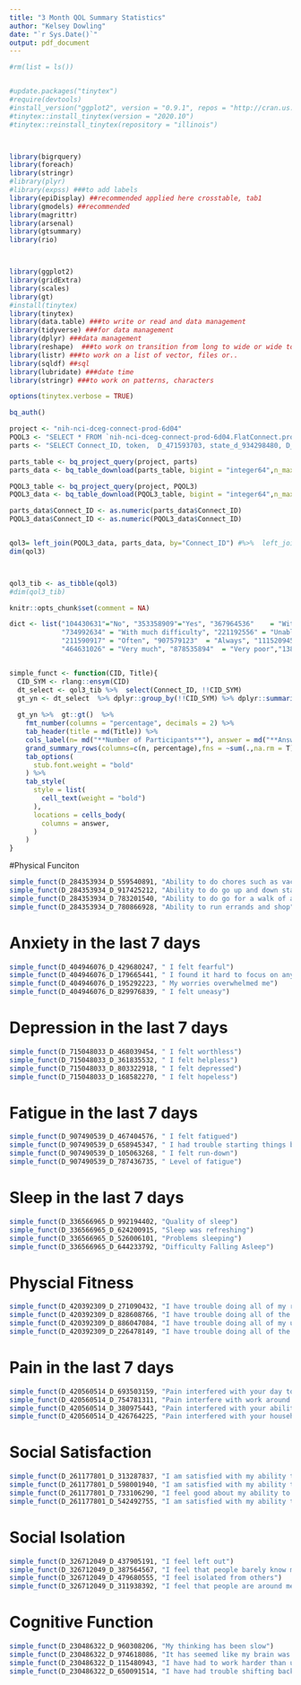 ```yaml
---
title: "3 Month QOL Summary Statistics"
author: "Kelsey Dowling"
date: "`r Sys.Date()`"
output: pdf_document
---
```


```r
#rm(list = ls())


#update.packages("tinytex")
#require(devtools)
#install_version("ggplot2", version = "0.9.1", repos = "http://cran.us.r-project.org")
#tinytex::install_tinytex(version = "2020.10")
#tinytex::reinstall_tinytex(repository = "illinois")



library(bigrquery)
library(foreach)
library(stringr)
#library(plyr)
#library(expss) ###to add labels
library(epiDisplay) ##recommended applied here crosstable, tab1
library(gmodels) ##recommended
library(magrittr)
library(arsenal)
library(gtsummary)
library(rio)



library(ggplot2)
library(gridExtra)
library(scales)
library(gt)
#install(tinytex)
library(tinytex)
library(data.table) ###to write or read and data management 
library(tidyverse) ###for data management
library(dplyr) ###data management
library(reshape)  ###to work on transition from long to wide or wide to long data
library(listr) ###to work on a list of vector, files or..
library(sqldf) ##sql
library(lubridate) ###date time
library(stringr) ###to work on patterns, characters

options(tinytex.verbose = TRUE)

bq_auth()
```

```r

project <- "nih-nci-dceg-connect-prod-6d04"
PQOL3 <- "SELECT * FROM `nih-nci-dceg-connect-prod-6d04.FlatConnect.promis_v1_JP` where Connect_ID is not null"
parts <- "SELECT Connect_ID, token,  D_471593703, state_d_934298480, D_230663853,D_335767902, D_982402227, D_564964481, D_795827569, D_544150384,D_371067537, D_430551721, D_821247024, D_914594314,  state_d_725929722, d_126331570, d_536735468, d_663265240, d_878865966, d_684635302, d_167958071, d_914639140, d_311580100, d_371067537 FROM `nih-nci-dceg-connect-prod-6d04.FlatConnect.participants_JP` where Connect_ID IS NOT NULL and (d_512820379='486306141' OR d_512820379='854703046') and (D_919254129='353358909') and (D_699625233='353358909') and d_320303124='231311385'" 

parts_table <- bq_project_query(project, parts)
parts_data <- bq_table_download(parts_table, bigint = "integer64",n_max = Inf, page_size = 10000)

PQOL3_table <- bq_project_query(project, PQOL3)
PQOL3_data <- bq_table_download(PQOL3_table, bigint = "integer64",n_max = Inf, page_size = 10000)

parts_data$Connect_ID <- as.numeric(parts_data$Connect_ID)
PQOL3_data$Connect_ID <- as.numeric(PQOL3_data$Connect_ID)


qol3= left_join(PQOL3_data, parts_data, by="Connect_ID") #%>%  left_join(m3_data, by="Connect_ID")
dim(qol3)



qol3_tib <- as_tibble(qol3)
#dim(qol3_tib)

knitr::opts_chunk$set(comment = NA)

```


```r

dict <- list("104430631"="No", "353358909"="Yes", "367964536"	 = "Without any difficulty", "193058048"	= "With a little difficulty", "263412634" = "With some difficulty", 
             "734992634" = "With much difficulty", "221192556" = "Unable to do", "648960871" = "Never", "235613392"	 = "Rarely", "132099255" = "Sometimes", 
             "211590917" = "Often", "907579123"	 = "Always", "111520945"	= "Not at all", "548628123" = "A little bit", "567908725"	 = "Somewhat", "760969884" = "Quite a bit",
             "464631026" = "Very much", "878535894"	 = "Very poor","138752522"	= "Poor", "131550264"	= "Fair", "719933364" = "Good", "565881164" = "Very good")


simple_funct <- function(CID, Title){  
  CID_SYM <- rlang::ensym(CID)
  dt_select <- qol3_tib %>%  select(Connect_ID, !!CID_SYM)
  gt_yn <- dt_select  %>% dplyr::group_by(!!CID_SYM) %>% dplyr::summarize(n=n(), percentage=100*n/nrow(.)) %>% dplyr::ungroup() %>% dplyr::mutate(answer=recode(!!CID_SYM, !!!dict)) %>% replace_na(list(answer="Skipped this Question")) %>%  dplyr::select(answer, n, percentage)
  
  gt_yn %>%  gt::gt()  %>%  
    fmt_number(columns = "percentage", decimals = 2) %>% 
    tab_header(title = md(Title)) %>% 
    cols_label(n= md("**Number of Participants**"), answer = md("**Answer**"), percentage = md("**Percentage of Participants**")) %>%  
    grand_summary_rows(columns=c(n, percentage),fns = ~sum(.,na.rm = T))|>
    tab_options(
      stub.font.weight = "bold"
    ) %>%
    tab_style(
      style = list(
        cell_text(weight = "bold")
      ),
      locations = cells_body(
        columns = answer,
      )
    ) 
}

```

#Physical Funciton
```r


simple_funct(D_284353934_D_559540891, "Ability to do chores such as vacuuming or yard work")
simple_funct(D_284353934_D_917425212, "Ability to do go up and down stairs at a normal pace")
simple_funct(D_284353934_D_783201540, "Ability to do go for a walk of at least 15 minutes")
simple_funct(D_284353934_D_780866928, "Ability to run errands and shop")

```


# Anxiety in the last 7 days
```r


simple_funct(D_404946076_D_429680247, " I felt fearful")
simple_funct(D_404946076_D_179665441, " I found it hard to focus on anything other than my anxiety")
simple_funct(D_404946076_D_195292223, " My worries overwhelmed me")
simple_funct(D_404946076_D_829976839, " I felt uneasy")
```

# Depression in the last 7 days
```r

simple_funct(D_715048033_D_468039454, " I felt worthless")
simple_funct(D_715048033_D_361835532, " I felt helpless")
simple_funct(D_715048033_D_803322918, " I felt depressed")
simple_funct(D_715048033_D_168582270, " I felt hopeless")
```

# Fatigue in the last 7 days
```r

simple_funct(D_907490539_D_467404576, " I felt fatigued")
simple_funct(D_907490539_D_658945347, " I had trouble starting things because I am tired")
simple_funct(D_907490539_D_105063268, " I felt run-down")
simple_funct(D_907490539_D_787436735, " Level of fatigue")
```

# Sleep in the last 7 days
```r

simple_funct(D_336566965_D_992194402, "Quality of sleep")
simple_funct(D_336566965_D_624200915, "Sleep was refreshing")
simple_funct(D_336566965_D_526006101, "Problems sleeping")
simple_funct(D_336566965_D_644233792, "Difficulty Falling Asleep")
```

# Physcial Fitness
```r

simple_funct(D_420392309_D_271090432, "I have trouble doing all of my regular leisure activities with others")
simple_funct(D_420392309_D_828608766, "I have trouble doing all of the family activities that I want to do")
simple_funct(D_420392309_D_886047084, "I have trouble doing all of my usual work (include work at home)")
simple_funct(D_420392309_D_226478149, "I have trouble doing all of the activities with friends that I want to do")
```

# Pain in the last 7 days
```r

simple_funct(D_420560514_D_693503159, "Pain interfered with your day to day activities")
simple_funct(D_420560514_D_754781311, "Pain interfere with work around the home")
simple_funct(D_420560514_D_380975443, "Pain interfered with your ability to participate in social activities")
simple_funct(D_420560514_D_426764225, "Pain interfered with your household chores")
```

# Social Satisfaction 
```r
 
simple_funct(D_261177801_D_313287837, "I am satisfied with my ability to do things for my family")
simple_funct(D_261177801_D_598001940, "I am satisfied with my ability to do things for fun with others")
simple_funct(D_261177801_D_733106290, "I feel good about my ability to do things for my friends")
simple_funct(D_261177801_D_542492755, "I am satisfied with my ability to perform my daily routines")
```

# Social Isolation
```r

simple_funct(D_326712049_D_437905191, "I feel left out")
simple_funct(D_326712049_D_387564567, "I feel that people barely know me")
simple_funct(D_326712049_D_479680555, "I feel isolated from others")
simple_funct(D_326712049_D_311938392, "I feel that people are around me but not with me")
```

# Cognitive Function 
```r
 
simple_funct(D_230486322_D_960308206, "My thinking has been slow")
simple_funct(D_230486322_D_974618086, "It has seemed like my brain was not working as well as usual")
simple_funct(D_230486322_D_115480943, "I have had to work harder than usual to keep track of what I was doing")
simple_funct(D_230486322_D_650091514, "I have had trouble shifting back and forth between different activities that require thinking")
```



